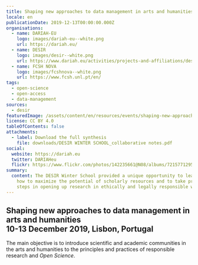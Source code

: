 ```yaml
---
title: Shaping new approaches to data management in arts and humanities
locale: en
publicationDate: 2019-12-13T00:00:00.000Z
organisations:
  - name: DARIAH-EU
    logo: images/dariah-eu--white.png
    url: https://dariah.eu/
  - name: DESIR
    logo: images/desir--white.png
    url: https://www.dariah.eu/activities/projects-and-affiliations/desir/
  - name: FCSH NOVA
    logo: images/fcshnova--white.png
    url: https://www.fcsh.unl.pt/en/
tags:
  - open-science
  - open-access
  - data-management
sources:
  - desir
featuredImage: /assets/content/en/resources/events/shaping-new-approaches-to-data-management-in-arts-and-humanities/image.jpg
license: CC BY 4.0
tableOfContents: false
attachments:
  - label: Download the full synthesis
    file: downloads/DESIR WINTER SCHOOL_collaborative notes.pdf
social:
  website: https://dariah.eu
  twitter: DARIAHeu
  flickr: https://www.flickr.com/photos/142235661@N08/albums/72157712957286506/
summary:
  content: The DESIR Winter School provided a unique opportunity to learn about
    how to maximize the potential of scholarly resources and to take practical
    steps in opening up research in ethically and legally responsible ways.
---
```

## Shaping new approaches to data management in arts and humanities <br /> 10-13 December 2019, Lisbon, Portugal

The main objective is to introduce scientific and academic communities in the arts and humanities to the principles and practices of responsible research and *Open Science*.

